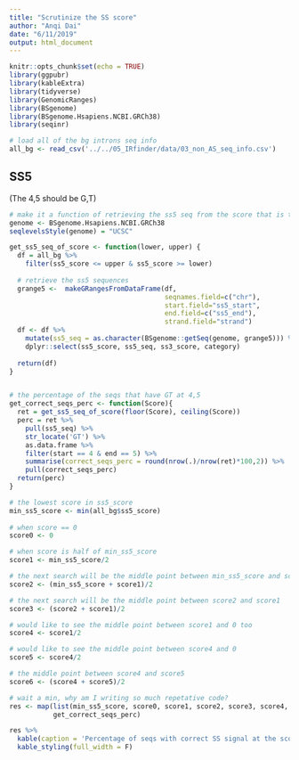 ```yaml
---
title: "Scrutinize the SS score"
author: "Anqi Dai"
date: "6/11/2019"
output: html_document
---
```


```r
knitr::opts_chunk$set(echo = TRUE)
library(ggpubr)
library(kableExtra)
library(tidyverse)
library(GenomicRanges)
library(BSgenome)
library(BSgenome.Hsapiens.NCBI.GRCh38)
library(seqinr)
```

```r
# load all of the bg introns seq info
all_bg <- read_csv('../../05_IRfinder/data/03_non_AS_seq_info.csv')
```

## SS5 

(The 4,5 should be G,T)

```r
# make it a function of retrieving the ss5 seq from the score that is the input
genome <- BSgenome.Hsapiens.NCBI.GRCh38
seqlevelsStyle(genome) = "UCSC"

get_ss5_seq_of_score <- function(lower, upper) {
  df = all_bg %>% 
    filter(ss5_score <= upper & ss5_score >= lower)
  
  # retrieve the ss5 sequences
  grange5 <-  makeGRangesFromDataFrame(df, 
                                       seqnames.field=c("chr"),  
                                       start.field="ss5_start", 
                                       end.field=c("ss5_end"), 
                                       strand.field="strand")
  df <- df %>% 
    mutate(ss5_seq = as.character(BSgenome::getSeq(genome, grange5))) %>% 
    dplyr::select(ss5_score, ss5_seq, ss3_score, category)
  
  return(df)
}


# the percentage of the seqs that have GT at 4,5
get_correct_seqs_perc <- function(Score){
  ret = get_ss5_seq_of_score(floor(Score), ceiling(Score))
  perc = ret %>% 
    pull(ss5_seq) %>% 
    str_locate('GT') %>% 
    as.data.frame %>% 
    filter(start == 4 & end == 5) %>% 
    summarise(correct_seqs_perc = round(nrow(.)/nrow(ret)*100,2)) %>% 
    pull(correct_seqs_perc)
  return(perc)
}
```

```r
# the lowest score in ss5_score
min_ss5_score <- min(all_bg$ss5_score)
   
# when score == 0
score0 <- 0

# when score is half of min_ss5_score
score1 <- min_ss5_score/2

# the next search will be the middle point between min_ss5_score and score1
score2 <- (min_ss5_score + score1)/2

# the next search will be the middle point between score2 and score1
score3 <- (score2 + score1)/2

# would like to see the middle point between score1 and 0 too
score4 <- score1/2

# would like to see the middle point between score4 and 0
score5 <- score4/2

# the middle point between score4 and score5
score6 <- (score4 + score5)/2

# wait a min, why am I writing so much repetative code?
res <- map(list(min_ss5_score, score0, score1, score2, score3, score4, score5, score6),
           get_correct_seqs_perc)
```

```r

res %>% 
  kable(caption = 'Percentage of seqs with correct SS signal at the score threshold') %>% 
  kable_styling(full_width = F)
```

